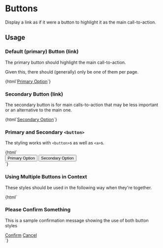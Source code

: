 
<Meta title="No Javascript|buttons" />

# Buttons

Display a link as if it were a button to highlight it as the main call-to-action.


## Usage

### Default (primary) Button (link)
 
The primary button should highlight the main call-to-action. 

Given this, there should (generally) only be one of them per page.

<Preview>
  <Story name="button-default">
    {html`<a class="bulib-btn" href="javascript:void()">Primary Option</a>`}
  </Story>
</Preview>

### Secondary Button (link)

The secondary button is for main calls-to-action that may be less important 
  or an alternative to the main one.

<Preview>
  <Story name="button-secondary">
    {html`<a class="bulib-btn btn-secondary" href="javascript:void()">Secondary Option</a>`}
  </Story>
</Preview>

### Primary and Secondary `<button>` 

The styling works with `<button>`s as well as `<a>`s.

<Preview>
  <Story name="button-this-is">
    {html`
      <div class="bulib-row">
        <button class="bulib-btn">Primary Option</button>
        <button class="bulib-btn btn-secondary">Secondary Option</button>
      </div>
    `}
  </Story>
</Preview>

### Using Multiple Buttons in Context

These styles should be used in the following way when they're together.

<Preview>
  <Story name="button-together">
    {html`
    <div class="secondary-menu"> 
      <h3>Please Confirm Something</h3>
      <p>This is a sample confirmation message showing the use of both button styles</p>
      <div class="bulib-row">
        <a class="bulib-btn" href="javascript:void()">Confirm</a>
        <a class="bulib-btn btn-secondary" href="javascript:void()">Cancel</a>
      </div>
    </div>
    `}
  </Story>
</Preview>